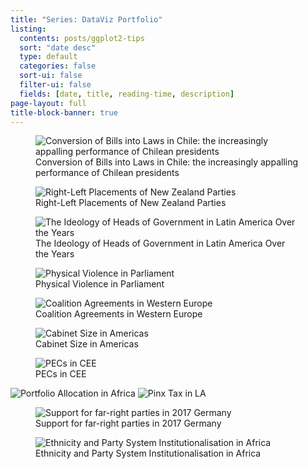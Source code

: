 ---
title: "Series: DataViz Portfolio"
listing:
  contents: posts/ggplot2-tips
  sort: "date desc"
  type: default
  categories: false
  sort-ui: false
  filter-ui: false
  fields: [date, title, reading-time, description]
page-layout: full
title-block-banner: true
---
::: {layout-nrow=5}

![Conversion of Bills into Laws in Chile: the increasingly appalling performance of Chilean presidents](chile_pres.png)

![Right-Left Placements of New Zealand Parties](NZ.png)

![The Ideology of Heads of Government in Latin America Over the Years](Ideology_LA.gif)

![Physical Violence in Parliament](ftusk.png)

![Coalition Agreements in Western Europe](pwcoalagree.png)

![Cabinet Size in Americas](cabbarbie.png)


![PECs in CEE](CEEPEC.png)

![Portfolio Allocation in Africa](presafrica.png)
![Pinx Tax in LA](pinktax.png)

![Support for far-right parties in 2017 Germany](ge.png)


![Ethnicity and Party System Institutionalisation in Africa](ethnicpsiafrica.png)


:::